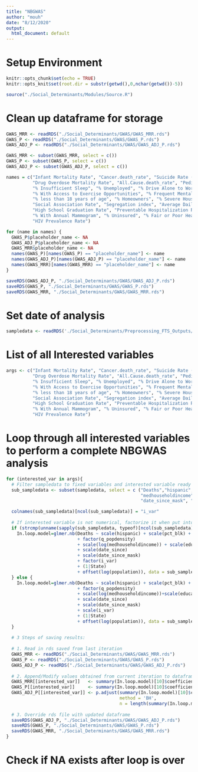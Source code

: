 ```yaml
---
title: "NBGWAS"
author: "mouh"
date: "8/12/2020"
output:
  html_document: default
---
```


# Setup Environment

```r
knitr::opts_chunk$set(echo = TRUE)
knitr::opts_knit$set(root.dir = substr(getwd(),0,nchar(getwd())-5))
```


```r
source("./Social_Determinants/Modules/Source.R")
```

# Clean up dataframe for storage

```r

GWAS_MRR <- readRDS("./Social_Determinants/GWAS/GWAS_MRR.rds")
GWAS_P <- readRDS("./Social_Determinants/GWAS/GWAS_P.rds")
GWAS_ADJ_P <- readRDS("./Social_Determinants/GWAS/GWAS_ADJ_P.rds")

GWAS_MRR <- subset(GWAS_MRR, select = c())
GWAS_P <- subset(GWAS_P, select = c())
GWAS_ADJ_P <- subset(GWAS_ADJ_P, select = c())

names = c("Infant Mortality Rate", "Cancer.death_rate", "Suicide Rate (Age-Adjusted)", "Assault.death_rate", "Despair.death_rate", "Motor Vehicle Mortality Rate",
          "Drug Overdose Mortality Rate", "All.Cause.death_rate", "PediatricAsthma", "AdultChronicLungDisease", "% Not Proficient in English",
          "% Insufficient Sleep", "% Unemployed", "% Drive Alone to Work", "% Long Commute - Drives Alone", "% Food Insecure",
          "% With Access to Exercise Opportunities", "% Frequent Mental Distress", "% Smokers", "% Excessive Drinking", "Overcrowding",
          "% less than 18 years of age", "% Homeowners", "% Severe Housing Cost Burden", "Average Number of Physically Unhealthy Days",
          "Social Association Rate", "Segregation index", "Average Daily PM2.5", "Presence of Water Violation", "Average Grade Performance",
          "High School Graduation Rate", "Preventable Hospitalization Rate", "Primary Care Physicians Rate", "Other Primary Care Provider Rate",
          "% With Annual Mammogram", "% Uninsured", "% Fair or Poor Health", "% Vaccinated", "Chlamydia Rate", "Mental Health Provider Rate",
          "HIV Prevalence Rate")

for (name in names) {
  GWAS_P$placeholder_name <- NA
  GWAS_ADJ_P$placeholder_name <- NA
  GWAS_MRR$placeholder_name <- NA
  names(GWAS_P)[names(GWAS_P) == "placeholder_name"] <- name
  names(GWAS_ADJ_P)[names(GWAS_ADJ_P) == "placeholder_name"] <- name
  names(GWAS_MRR)[names(GWAS_MRR) == "placeholder_name"] <- name
}

saveRDS(GWAS_ADJ_P, "./Social_Determinants/GWAS/GWAS_ADJ_P.rds")
saveRDS(GWAS_P, "./Social_Determinants/GWAS/GWAS_P.rds")
saveRDS(GWAS_MRR, "./Social_Determinants/GWAS/GWAS_MRR.rds")

```

# Set date of analysis

```r

sampledata <- readRDS('./Social_Determinants/Preprocessing_FTS_Outputs/07-05-2020data.Rds')

```

# List of all Interested variables

```r

args <- c("Infant Mortality Rate", "Cancer.death_rate", "Suicide Rate (Age-Adjusted)", "Assault.death_rate", "Despair.death_rate", "Motor Vehicle Mortality Rate",
          "Drug Overdose Mortality Rate", "All.Cause.death_rate", "PediatricAsthma", "AdultChronicLungDisease", "% Not Proficient in English",
          "% Insufficient Sleep", "% Unemployed", "% Drive Alone to Work", "% Long Commute - Drives Alone", "% Food Insecure",
          "% With Access to Exercise Opportunities", "% Frequent Mental Distress", "% Smokers", "% Excessive Drinking", "Overcrowding",
          "% less than 18 years of age", "% Homeowners", "% Severe Housing Cost Burden", "Average Number of Physically Unhealthy Days",
          "Social Association Rate", "Segregation index", "Average Daily PM2.5", "Presence of Water Violation", "Average Grade Performance",
          "High School Graduation Rate", "Preventable Hospitalization Rate", "Primary Care Physicians Rate", "Other Primary Care Provider Rate",
          "% With Annual Mammogram", "% Uninsured", "% Fair or Poor Health", "% Vaccinated", "Chlamydia Rate", "Mental Health Provider Rate",
          "HIV Prevalence Rate")
```

# Loop through all interested variables to perform a complete NBGWAS analysis

```r
for (interested_var in args){
  # Filter sampledata to fixed variables and interested variable ready for analysis
  sub_sampledata <- subset(sampledata, select = c ("Deaths","hispanic", "pct_blk", "pct_asian", "pct_white", "pct_native", "q_popdensity",
                                                   "medhouseholdincome", "education", "beds", "population", "date_since", 
                                                   "date_since_mask", "State", interested_var))

  colnames(sub_sampledata)[ncol(sub_sampledata)] = "i_var"
  
  # If interested variable is not numerical, factorize it when put into model or scale it otherwise.
  if (strcmp(unname(sapply(sub_sampledata, typeof)[ncol(sub_sampledata)]), "character")) {
    In.loop.model=glmer.nb(Deaths ~ scale(hispanic) + scale(pct_blk) + scale(pct_asian) + scale(pct_white) + scale(pct_native)
                           + factor(q_popdensity)
                           + scale(log(medhouseholdincome)) + scale(education) + scale(beds/population)
                           + scale(date_since) 
                           + scale(date_since_mask)
                           + factor(i_var)
                           + (1|State)
                           + offset(log(population)), data = sub_sampledata)
  } else {
    In.loop.model=glmer.nb(Deaths ~ scale(hispanic) + scale(pct_blk) + scale(pct_asian) + scale(pct_white) + scale(pct_native)
                           + factor(q_popdensity)
                           + scale(log(medhouseholdincome))+scale(education) + scale(beds/population)
                           + scale(date_since) 
                           + scale(date_since_mask)
                           + scale(i_var)
                           + (1|State)
                           + offset(log(population)), data = sub_sampledata)
  }
  
  # 3 Steps of saving results: 
  
  # 1. Read in rds saved from last iteration
  GWAS_MRR <- readRDS("./Social_Determinants/GWAS/GWAS_MRR.rds")
  GWAS_P <- readRDS("./Social_Determinants/GWAS/GWAS_P.rds")
  GWAS_ADJ_P <- readRDS("./Social_Determinants/GWAS/GWAS_ADJ_P.rds")
  
  # 2. Append/Modify values obtained from current iteration to dataframe
  GWAS_MRR[[interested_var]]   <- summary(In.loop.model)[10]$coefficients[2:16,1]
  GWAS_P[[interested_var]]     <- summary(In.loop.model)[10]$coefficients[2:16,4]
  GWAS_ADJ_P[[interested_var]] <- p.adjust(summary(In.loop.model)[10]$coefficients[2:16,4], 
                                           method = 'BH', 
                                           n = length(summary(In.loop.model)[10]$coefficients[2:16,4]))
  
  # 3. Override rds file with updated dataframe
  saveRDS(GWAS_ADJ_P, "./Social_Determinants/GWAS/GWAS_ADJ_P.rds")
  saveRDS(GWAS_P, "./Social_Determinants/GWAS/GWAS_P.rds")
  saveRDS(GWAS_MRR, "./Social_Determinants/GWAS/GWAS_MRR.rds")  
}

```

# Check if NA exists after loop is over
